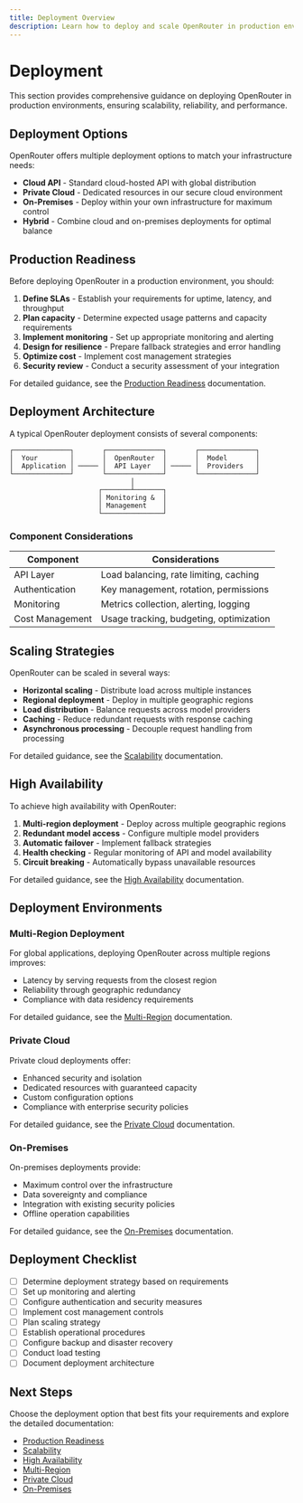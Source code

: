 ```yaml
---
title: Deployment Overview
description: Learn how to deploy and scale OpenRouter in production environments
---
```


# Deployment

This section provides comprehensive guidance on deploying OpenRouter in production environments, ensuring scalability, reliability, and performance.

## Deployment Options

OpenRouter offers multiple deployment options to match your infrastructure needs:

- **Cloud API** - Standard cloud-hosted API with global distribution
- **Private Cloud** - Dedicated resources in our secure cloud environment
- **On-Premises** - Deploy within your own infrastructure for maximum control
- **Hybrid** - Combine cloud and on-premises deployments for optimal balance

## Production Readiness

Before deploying OpenRouter in a production environment, you should:

1. **Define SLAs** - Establish your requirements for uptime, latency, and throughput
2. **Plan capacity** - Determine expected usage patterns and capacity requirements
3. **Implement monitoring** - Set up appropriate monitoring and alerting
4. **Design for resilience** - Prepare fallback strategies and error handling
5. **Optimize cost** - Implement cost management strategies
6. **Security review** - Conduct a security assessment of your integration

For detailed guidance, see the [Production Readiness](/docs/deployment/production) documentation.

## Deployment Architecture

A typical OpenRouter deployment consists of several components:

```
┌──────────────┐       ┌──────────────┐       ┌──────────────┐
│  Your        │       │  OpenRouter  │       │  Model       │
│  Application │ ───── │  API Layer   │ ───── │  Providers   │
└──────────────┘       └──────────────┘       └──────────────┘
                              │
                      ┌───────┴───────┐
                      │ Monitoring &  │
                      │ Management    │
                      └───────────────┘
```

### Component Considerations

| Component | Considerations |
|-----------|---------------|
| API Layer | Load balancing, rate limiting, caching |
| Authentication | Key management, rotation, permissions |
| Monitoring | Metrics collection, alerting, logging |
| Cost Management | Usage tracking, budgeting, optimization |

## Scaling Strategies

OpenRouter can be scaled in several ways:

- **Horizontal scaling** - Distribute load across multiple instances
- **Regional deployment** - Deploy in multiple geographic regions
- **Load distribution** - Balance requests across model providers
- **Caching** - Reduce redundant requests with response caching
- **Asynchronous processing** - Decouple request handling from processing

For detailed guidance, see the [Scalability](/docs/deployment/scalability) documentation.

## High Availability

To achieve high availability with OpenRouter:

1. **Multi-region deployment** - Deploy across multiple geographic regions
2. **Redundant model access** - Configure multiple model providers
3. **Automatic failover** - Implement fallback strategies
4. **Health checking** - Regular monitoring of API and model availability
5. **Circuit breaking** - Automatically bypass unavailable resources

For detailed guidance, see the [High Availability](/docs/deployment/high-availability) documentation.

## Deployment Environments

### Multi-Region Deployment

For global applications, deploying OpenRouter across multiple regions improves:
- Latency by serving requests from the closest region
- Reliability through geographic redundancy
- Compliance with data residency requirements

For detailed guidance, see the [Multi-Region](/docs/deployment/multi-region) documentation.

### Private Cloud

Private cloud deployments offer:
- Enhanced security and isolation
- Dedicated resources with guaranteed capacity
- Custom configuration options
- Compliance with enterprise security policies

For detailed guidance, see the [Private Cloud](/docs/deployment/private-cloud) documentation.

### On-Premises

On-premises deployments provide:
- Maximum control over the infrastructure
- Data sovereignty and compliance
- Integration with existing security policies
- Offline operation capabilities

For detailed guidance, see the [On-Premises](/docs/deployment/on-premises) documentation.

## Deployment Checklist

- [ ] Determine deployment strategy based on requirements
- [ ] Set up monitoring and alerting
- [ ] Configure authentication and security measures
- [ ] Implement cost management controls
- [ ] Plan scaling strategy
- [ ] Establish operational procedures
- [ ] Configure backup and disaster recovery
- [ ] Conduct load testing
- [ ] Document deployment architecture

## Next Steps

Choose the deployment option that best fits your requirements and explore the detailed documentation:

- [Production Readiness](/docs/deployment/production)
- [Scalability](/docs/deployment/scalability)
- [High Availability](/docs/deployment/high-availability)
- [Multi-Region](/docs/deployment/multi-region)
- [Private Cloud](/docs/deployment/private-cloud)
- [On-Premises](/docs/deployment/on-premises)
